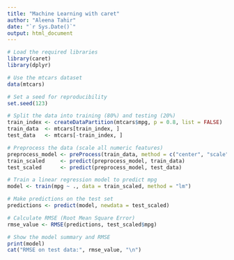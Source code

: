 ```yaml
---
title: "Machine Learning with caret"
author: "Aleena Tahir"
date: "`r Sys.Date()`"
output: html_document
---
```


```r
# Load the required libraries
library(caret)
library(dplyr)
```

```r
# Use the mtcars dataset
data(mtcars)

# Set a seed for reproducibility
set.seed(123)

# Split the data into training (80%) and testing (20%)
train_index <- createDataPartition(mtcars$mpg, p = 0.8, list = FALSE)
train_data  <- mtcars[train_index, ]
test_data   <- mtcars[-train_index, ]
```

```r
# Preprocess the data (scale all numeric features)
preprocess_model <- preProcess(train_data, method = c("center", "scale"))
train_scaled     <- predict(preprocess_model, train_data)
test_scaled      <- predict(preprocess_model, test_data)
```

```r
# Train a linear regression model to predict mpg
model <- train(mpg ~ ., data = train_scaled, method = "lm")
```

```r
# Make predictions on the test set
predictions <- predict(model, newdata = test_scaled)
```

```r
# Calculate RMSE (Root Mean Square Error)
rmse_value <- RMSE(predictions, test_scaled$mpg)

# Show the model summary and RMSE
print(model)
cat("RMSE on test data:", rmse_value, "\n")
```
